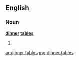 ==English==

===Noun===
'''[[dinner]] [[table]]s'''

# {{plural of|[[dinner table]]}}

[[ar:dinner tables]]
[[mg:dinner tables]]